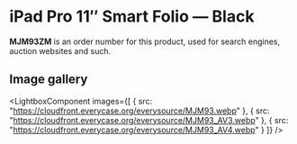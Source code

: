 
# iPad Pro 11″ Smart Folio — Black

<Callout type='info' emoji='👉🏻'>**MJM93ZM** is an order number for this product, used for search engines, auction websites and such.</Callout>

## Image gallery

<LightboxComponent
    images={[
      {
        src: "https://cloudfront.everycase.org/everysource/MJM93.webp"
      },
      {
        src: "https://cloudfront.everycase.org/everysource/MJM93_AV3.webp"
      },
      {
        src: "https://cloudfront.everycase.org/everysource/MJM93_AV4.webp"
      }
    ]}
  />
